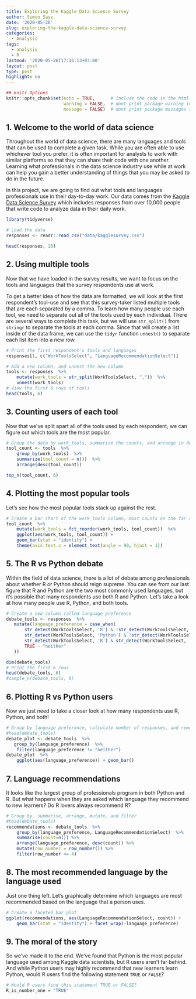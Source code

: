 ```yaml
---
title: Exploring the Kaggle Data Science Survey
author: Simon Sayz
date: '2020-05-26'
slug: exploring-the-kaggle-data-science-survey
categories:
  - Analysis
tags:
  - analysis
  - R
lastmod: '2020-05-26T17:16:13+03:00'
layout: post
type: post
highlight: no
---
```


```r
## knitr Options
knitr::opts_chunk$set(echo = TRUE,      # include the code in the html document
                      warning = FALSE,  # dont print package warning in the html document
                      message = FALSE)  # dont print package messages in the html document
```

## 1. Welcome to the world of data science
<p>Throughout the world of data science, there are many languages and tools that can be used to complete a given task. While you are often able to use whichever tool you prefer, it is often important for analysts to work with similar platforms so that they can share their code with one another. Learning what professionals in the data science industry use while at work can help you gain a better understanding of things that you may be asked to do in the future. </p>
<p>In this project, we are going to find out what tools and languages professionals use in their day-to-day work. Our data comes from the <a href="https://www.kaggle.com/kaggle/kaggle-survey-2017?utm_medium=partner&utm_source=datacamp.com&utm_campaign=ml+survey+case+study">Kaggle Data Science Survey</a> which includes responses from over 10,000 people that write code to analyze data in their daily work. </p>

```r

library(tidyverse)

# Load the data
responses <- readr::read_csv("data/kagglesurvey.csv")

head(responses, 10)

```


## 2. Using multiple tools

<p>Now that we have loaded in the survey results, we want to focus on the tools and languages that the survey respondents use at work.</p>
<p>To get a better idea of how the data are formatted, we will look at the first respondent's tool-use and see that this survey-taker listed multiple tools that are each separated by a comma. To learn how many people use each tool, we need to separate out all of the tools used by each individual. There are several ways to complete this task, but we will use <code>str_split()</code> from <code>stringr</code> to separate the tools at each comma. Since that will create a list inside of the data frame, we can use the <code>tidyr</code> function <code>unnest()</code> to separate each list item into a new row.</p>

```r
# Print the first respondent's tools and languages
responses[1, c("WorkToolsSelect", "LanguageRecommendationSelect")]

# Add a new column, and unnest the new column
tools <- responses  %>% 
    mutate(work_tools = str_split(WorkToolsSelect, ","))  %>% 
    unnest(work_tools)
# View the first 6 rows of tools
head(tools, 6)
```


## 3. Counting users of each tool

<p>Now that we've split apart all of the tools used by each respondent, we can figure out which tools are the most popular.</p>
```r
# Group the data by work_tools, summarise the counts, and arrange in descending order
tool_count <- tools  %>% 
    group_by(work_tools)  %>% 
    summarize(tool_count = n())  %>% 
    arrange(desc(tool_count))

top_n(tool_count, 6)
```

## 4. Plotting the most popular tools
<p>Let's see how the most popular tools stack up against the rest.</p>

```r
# Create a bar chart of the work_tools column, most counts on the far right
tool_count  %>% 
    mutate(work_tools = fct_reorder(work_tools, tool_count))  %>% 
    ggplot(aes(work_tools, tool_count)) + 
    geom_bar(stat = "identity") +
    theme(axis.text.x = element_text(angle = 90, hjust = 1))
```

## 5. The R vs Python debate
<p>Within the field of data science, there is a lot of debate among professionals about whether R or Python should reign supreme. You can see from our last figure that R and Python are the two most commonly used languages, but it's possible that many respondents use both R and Python. Let's take a look at how many people use R, Python, and both tools.</p>

```r
# Create a new column called language preference
debate_tools <- responses  %>% 
   mutate(language_preference = case_when(
       str_detect(WorkToolsSelect, 'R') & !str_detect(WorkToolsSelect, 'Python') ~ "R",
       str_detect(WorkToolsSelect, 'Python') & !str_detect(WorkToolsSelect, 'R') ~ "Python",
       str_detect(WorkToolsSelect, 'R') & str_detect(WorkToolsSelect, 'Python') ~ "both",
       TRUE ~ "neither"
   ))

dim(debate_tools)
# Print the first 6 rows
head(debate_tools, 6)
#sample_n(debate_tools, 6)
```

## 6. Plotting R vs Python users
<p>Now we just need to take a closer look at how many respondents use R, Python, and both!</p>

```r
# Group by language preference, calculate number of responses, and remove "neither"
#head(debate_tools)
debate_plot <- debate_tools  %>% 
   group_by(language_preference)  %>% 
    filter(language_preference != "neither")
debate_plot  %>% 
    ggplot(aes(language_preference)) + geom_bar()
```

## 7. Language recommendations
<p>It looks like the largest group of professionals program in both Python and R. But what happens when they are asked which language they recommend to new learners? Do R lovers always recommend R?</p>

```r
# Group by, summarise, arrange, mutate, and filter
#head(debate_tools)
recommendations <- debate_tools  %>%  
    group_by(language_preference, LanguageRecommendationSelect)  %>% 
    summarise(count=n()) %>%
    arrange(language_preference, desc(count)) %>%
    mutate(row_number = row_number()) %>%
    filter(row_number <= 4)
```

## 8. The most recommended language by the language used
<p>Just one thing left. Let's graphically determine which languages are most recommended based on the language that a person uses.</p>

```r
# Create a faceted bar plot
ggplot(recommendations, aes(LanguageRecommendationSelect, count)) +
    geom_bar(stat = "identity") + facet_wrap(~language_preference)
```

## 9. The moral of the story
<p>So we've made it to the end. We've found that Python is the most popular language used among Kaggle data scientists, but R users aren't far behind. And while Python users may highly recommend that new learners learn Python, would R users find the following statement <code>TRUE</code> or <code>FALSE</code>? </p>

```r
# Would R users find this statement TRUE or FALSE?
R_is_number_one = "TRUE"
```














